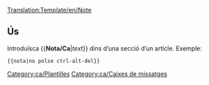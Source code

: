 <noinclude>[[Translation:Template/en/Note]]{{en/-}}</noinclude>{{ca/Metacaixa d'avís| tipus = informació
| text  = <strong>Nota</strong><br>{{{1| Qui va afegir aquesta plantilla no va fixar una nota específica, per la qual cosa aquest quadre ha de ser esborrat o actualitzat}}}
}}<noinclude>

==Ús==
Introduïsca <nowiki>{{</nowiki>'''Nota/Ca'''|''text''<nowiki>}}</nowiki> dins d’una secció d’un article. Exemple:
<pre>{{nota|no polse ctrl-alt-del}}</pre>

[[Category:ca/Plantilles]][[Category:ca/Caixes de missatges]]</noinclude>